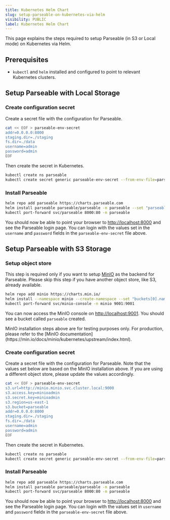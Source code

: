 ```yaml
---
title: Kubernetes Helm Chart
slug: setup-parseable-on-kubernetes-via-helm
visibility: PUBLIC
label: Kubernetes Helm Chart
---
```


<head>
<title>How to Setup Parseable on Kubernetes via Helm? | Parseable</title>
<meta charSet="utf-8" />
<meta name="twitter:card" content="summary" />
</head>

This page explains the steps required to setup Parseable (in S3 or Local mode) on Kubernetes via Helm.

## Prerequisites

- `kubectl` and `helm` installed and configured to point to relevant Kubernetes clusters.

## Setup Parseable with Local Storage

### Create configuration secret

Create a secret file with the configuration for Parseable.

```bash
cat << EOF > parseable-env-secret
addr=0.0.0.0:8000
staging.dir=./staging
fs.dir=./data
username=admin
password=admin
EOF
```

Then create the secret in Kubernetes.

```bash
kubectl create ns parseable
kubectl create secret generic parseable-env-secret --from-env-file=parseable-env-secret -n parseable
```

### Install Parseable

```bash
helm repo add parseable https://charts.parseable.com
helm install parseable parseable/parseable -n parseable --set "parseable.local=true"
kubectl port-forward svc/parseable 8000:80 -n parseable
```

You should now be able to point your browser to [http://localhost:8000](http://localhost:8000) and see the Parseable login page. You can login with the values set in the `username` and `password` fields in the `parseable-env-secret` file above.

## Setup Parseable with S3 Storage

### Setup object store

This step is required only if you want to setup [MinIO](https://min.io) as the backend for Parseable. Please skip this step if you have another object store, like S3, already available.

```bash
helm repo add minio https://charts.min.io/
helm install --namespace minio --create-namespace --set "buckets[0].name=parseable,buckets[0].policy=none,buckets[0].purge=false,rootUser=minioadmin,rootPassword=minioadmin,replicas=1,persistence.enabled=false,resources.requests.memory=128Mi,mode=standalone" minio minio/minio
kubectl port-forward svc/minio-console -n minio 9001:9001
```

You can now access the MinIO console on [http://localhost:9001](http://localhost:9001). You should see a bucket called `parseable` created.

<Callout type="info">
MinIO installation steps above are for testing purposes only. For production, please refer to the [MinIO documentation](https://min.io/docs/minio/kubernetes/upstream/index.html).
</Callout>

### Create configuration secret

Create a secret file with the configuration for Parseable. Note that the values set below are based on the MinIO installation above. If you are using a different object store, please update the values accordingly.

```bash
cat << EOF > parseable-env-secret
s3.url=http://minio.minio.svc.cluster.local:9000
s3.access.key=minioadmin
s3.secret.key=minioadmin
s3.region=us-east-1
s3.bucket=parseable
addr=0.0.0.0:8000
staging.dir=./staging
fs.dir=./data
username=admin
password=admin
EOF
```

Then create the secret in Kubernetes.

```bash
kubectl create ns parseable
kubectl create secret generic parseable-env-secret --from-env-file=parseable-env-secret -n parseable
```

### Install Parseable

```bash
helm repo add parseable https://charts.parseable.com
helm install parseable parseable/parseable -n parseable
kubectl port-forward svc/parseable 8000:80 -n parseable
```

You should now be able to point your browser to [http://localhost:8000](http://localhost:8000) and see the Parseable login page. You can login with the values set in `username` and `password` fieldx in the `parseable-env-secret` file above.
